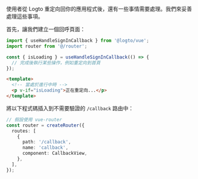 使用者從 Logto 重定向回你的應用程式後，還有一些事情需要處理。我們來妥善處理這些事項。

首先，讓我們建立一個回呼頁面：

```ts title="views/CallbackView.vue"
import { useHandleSignInCallback } from '@logto/vue';
import router from '@/router';

const { isLoading } = useHandleSignInCallback(() => {
  // 完成後執行某些操作，例如重定向到首頁
});
```

```html
<template>
  <!-- 當處於進行中時 -->
  <p v-if="isLoading">正在重定向...</p>
</template>
```

將以下程式碼插入到不需要驗證的 `/callback` 路由中：

```ts title="router/index.ts"
// 假設使用 vue-router
const router = createRouter({
  routes: [
    {
      path: '/callback',
      name: 'callback',
      component: CallbackView,
    },
  ],
});
```
